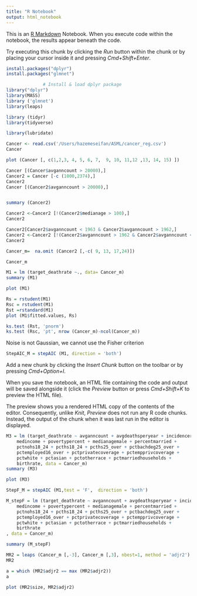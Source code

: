 ```yaml
---
title: "R Notebook"
output: html_notebook
---
```


This is an [R Markdown](http://rmarkdown.rstudio.com) Notebook. When you execute code within the notebook, the results appear beneath the code. 

Try executing this chunk by clicking the *Run* button within the chunk or by placing your cursor inside it and pressing *Cmd+Shift+Enter*. 

```r
install.packages("dplyr")
install.packages("glmnet")
```


```r
              # Install & load dplyr package
library("dplyr")
library(MASS)
library ('glmnet')
library(leaps)

library (tidyr)
library(tidyverse)

library(lubridate)
```


```r
Cancer <- read.csv('/Users/hazemeseifan/ASML/cancer_reg.csv')
Cancer
```





```r
plot (Cancer [, c(1,2,3, 4, 5, 6, 7,  9, 10, 11,12 ,13, 14, 15) ])
```



```r
Cancer [(Cancer$avganncount > 20000),]
Cancer2 = Cancer [-c (1000,2374),]
Cancer2
Cancer [(Cancer2$avganncount > 20000),]



```


```r
summary (Cancer2)
```






```r
Cancer2 <-Cancer2 [!(Cancer2$medianage > 100),]
Cancer2
```




```r
Cancer2[Cancer2$avganncount < 1963 & Cancer2$avganncount > 1962,]
Cancer2 <-Cancer2 [!(Cancer2$avganncount > 1962 & Cancer2$avganncount < 1963),]
Cancer2 
```



```r
Cancer_m=  na.omit (Cancer2 [,-c( 9, 13, 17,24)])

Cancer_m
```





```r
M1 = lm (target_deathrate ~., data= Cancer_m)
summary (M1)
```

```r
plot (M1)
```










```r
Rs = rstudent(M1)
Rsc = rstudent(M1)
Rst =rstandard(M1)
plot (M1$fitted.values, Rs)
```



```r
ks.test (Rst, 'pnorm')
ks.test (Rsc, 'pt', nrow (Cancer_m)-ncol(Cancer_m))

```
Noise is not Gaussian, we cannot use the Fisher criterion



```r
StepAIC_M = stepAIC (M1, direction = 'both')

```

Add a new chunk by clicking the *Insert Chunk* button on the toolbar or by pressing *Cmd+Option+I*.

When you save the notebook, an HTML file containing the code and output will be saved alongside it (click the *Preview* button or press *Cmd+Shift+K* to preview the HTML file). 

The preview shows you a rendered HTML copy of the contents of the editor. Consequently, unlike *Knit*, *Preview* does not run any R code chunks. Instead, the output of the chunk when it was last run in the editor is displayed.

```r
M3 = lm (target_deathrate ~ avganncount + avgdeathsperyear + incidencerate + 
    medincome + povertypercent + medianagemale + percentmarried + 
    pctnohs18_24 + pcths18_24 + pcths25_over + pctbachdeg25_over + 
    pctemployed16_over + pctprivatecoverage + pctempprivcoverage + 
    pctwhite + pctasian + pctotherrace + pctmarriedhouseholds + 
    birthrate, data = Cancer_m)
summary (M3)
```





```r
plot (M3)
```






```r
StepF_M = stepAIC (M1,test = 'F',  direction = 'both')


```


```r
M_stepF = lm (target_deathrate ~ avganncount + avgdeathsperyear + incidencerate + 
    medincome + povertypercent + medianagemale + percentmarried + 
    pctnohs18_24 + pcths18_24 + pcths25_over + pctbachdeg25_over + 
    pctemployed16_over + pctprivatecoverage + pctempprivcoverage + 
    pctwhite + pctasian + pctotherrace + pctmarriedhouseholds + 
    birthrate
, data = Cancer_m)

summary (M_stepF)
```


```r
MR2 = leaps (Cancer_m [,-3], Cancer_m [,3], nbest=1, method = 'adjr2')
MR2
```

```r
a = which (MR2$adjr2 == max (MR2$adjr2))
a
```

```r
plot (MR2$size, MR2$adjr2)
```


